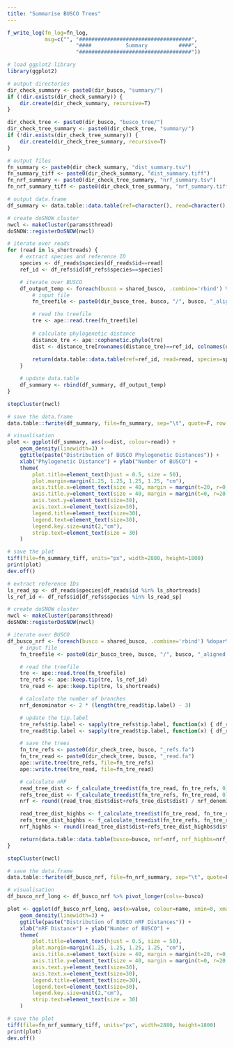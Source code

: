 ```yaml
---
title: "Summarise BUSCO Trees"
---
```


```r
f_write_log(fn_log=fn_log,
            msg=c("", "####################################",
                      "####           Summary          ####",
                      "####################################"))

# load ggplot2 library
library(ggplot2)

# output directories
dir_check_summary <- paste0(dir_busco, "summary/")
if (!dir.exists(dir_check_summary)) {
    dir.create(dir_check_summary, recursive=T)
}

dir_check_tree <- paste0(dir_busco, "busco_tree/")
dir_check_tree_summary <- paste0(dir_check_tree, "summary/")
if (!dir.exists(dir_check_tree_summary)) {
    dir.create(dir_check_tree_summary, recursive=T)
}

# output files
fn_summary <- paste0(dir_check_summary, "dist_summary.tsv")
fn_summary_tiff <- paste0(dir_check_summary, "dist_summary.tiff")
fn_nrf_summary <- paste0(dir_check_tree_summary, "nrf_summary.tsv")
fn_nrf_summary_tiff <- paste0(dir_check_tree_summary, "nrf_summary.tiff")
```

```r
# output data.frame
df_summary <- data.table::data.table(ref=character(), read=character(), species=character(), busco=character(), dist=numeric())

# create doSNOW cluster
nwcl <- makeCluster(params$thread)
doSNOW::registerDoSNOW(nwcl)

# iterate over reads
for (read in ls_shortreads) {
    # extract species and reference ID
    species <- df_reads$species[df_reads$id==read]
    ref_id <- df_refs$id[df_refs$species==species]

    # iterate over BUSCO
    df_output_temp <- foreach(busco = shared_busco, .combine='rbind') %dopar% {
        # input file
        fn_treefile <- paste0(dir_busco_tree, busco, "/", busco, "_aligned.fa.treefile")

        # read the treefile
        tre <- ape::read.tree(fn_treefile)
        
        # calculate phylogenetic distance
        distance_tre <- ape::cophenetic.phylo(tre)
        dist <- distance_tre[rownames(distance_tre)==ref_id, colnames(distance_tre)==read]
        
        return(data.table::data.table(ref=ref_id, read=read, species=species, busco=busco, dist=dist))
    }

    # update data.table
    df_summary <- rbind(df_summary, df_output_temp)
}

stopCluster(nwcl)

# save the data.frame
data.table::fwrite(df_summary, file=fn_summary, sep="\t", quote=F, row.names=F)

# visualisation
plot <- ggplot(df_summary, aes(x=dist, colour=read)) +
    geom_density(linewidth=3) +
    ggtitle(paste("Distribution of BUSCO Phylogenetic Distances")) +
    xlab("Phylogenetic Distance") + ylab("Number of BUSCO") +
    theme(
        plot.title=element_text(hjust = 0.5, size = 50),
        plot.margin=margin(1.25, 1.25, 1.25, 1.25, "cm"),
        axis.title.x=element_text(size = 40, margin = margin(t=20, r=0, b=0, l=0)),
        axis.title.y=element_text(size = 40, margin = margin(t=0, r=20, b=0, l=0)),
        axis.text.y=element_text(size=30),
        axis.text.x=element_text(size=30),
        legend.title=element_text(size=30),
        legend.text=element_text(size=30),
        legend.key.size=unit(2,"cm"),
        strip.text=element_text(size = 30)
    )

# save the plot
tiff(file=fn_summary_tiff, units="px", width=2880, height=1800)
print(plot)
dev.off()
```

```r
# extract reference IDs
ls_read_sp <- df_reads$species[df_reads$id %in% ls_shortreads]
ls_ref_id <- df_refs$id[df_refs$species %in% ls_read_sp]

# create doSNOW cluster
nwcl <- makeCluster(params$thread)
doSNOW::registerDoSNOW(nwcl)

# iterate over BUSCO
df_busco_nrf <- foreach(busco = shared_busco, .combine='rbind') %dopar% {
    # input file
    fn_treefile <- paste0(dir_busco_tree, busco, "/", busco, "_aligned.fa.treefile")

    # read the treefile
    tre <- ape::read.tree(fn_treefile)
    tre_refs <- ape::keep.tip(tre, ls_ref_id)
    tre_read <- ape::keep.tip(tre, ls_shortreads)

    # calculate the number of branches
    nrf_denominator <- 2 * (length(tre_read$tip.label) - 3)

    # update the tip.label
    tre_refs$tip.label <- sapply(tre_refs$tip.label, function(x) { df_refs$species[df_refs$id==x] })
    tre_read$tip.label <- sapply(tre_read$tip.label, function(x) { df_reads$species[df_reads$id==x] })

    # save the trees
    fn_tre_refs <- paste0(dir_check_tree, busco, "_refs.fa")
    fn_tre_read <- paste0(dir_check_tree, busco, "_read.fa")
    ape::write.tree(tre_refs, file=fn_tre_refs)
    ape::write.tree(tre_read, file=fn_tre_read)

    # calculate nRF
    read_tree_dist <- f_calculate_treedist(fn_tre_read, fn_tre_refs, 0)
    refs_tree_dist <- f_calculate_treedist(fn_tre_refs, fn_tre_read, 0)
    nrf <- round((read_tree_dist$dist+refs_tree_dist$dist) / nrf_denominator, 3)

    read_tree_dist_highbs <- f_calculate_treedist(fn_tre_read, fn_tre_refs, 95)
    refs_tree_dist_highbs <- f_calculate_treedist(fn_tre_refs, fn_tre_read, 95)
    nrf_highbs <- round((read_tree_dist$dist+refs_tree_dist_highbs$dist) / nrf_denominator, 3)

    return(data.table::data.table(busco=busco, nrf=nrf, nrf_highbs=nrf_highbs))
}

stopCluster(nwcl)

# save the data.frame
data.table::fwrite(df_busco_nrf, file=fn_nrf_summary, sep="\t", quote=F, row.names=F)

# visualisation
df_busco_nrf_long <- df_busco_nrf %>% pivot_longer(cols=-busco)

plot <- ggplot(df_busco_nrf_long, aes(x=value, colour=name, xmin=0, xmax=1)) +
    geom_density(linewidth=3) +
    ggtitle(paste("Distribution of BUSCO nRF Distances")) +
    xlab("nRF Distance") + ylab("Number of BUSCO") +
    theme(
        plot.title=element_text(hjust = 0.5, size = 50),
        plot.margin=margin(1.25, 1.25, 1.25, 1.25, "cm"),
        axis.title.x=element_text(size = 40, margin = margin(t=20, r=0, b=0, l=0)),
        axis.title.y=element_text(size = 40, margin = margin(t=0, r=20, b=0, l=0)),
        axis.text.y=element_text(size=30),
        axis.text.x=element_text(size=30),
        legend.title=element_text(size=30),
        legend.text=element_text(size=30),
        legend.key.size=unit(2,"cm"),
        strip.text=element_text(size = 30)
    )

# save the plot
tiff(file=fn_nrf_summary_tiff, units="px", width=2880, height=1800)
print(plot)
dev.off()
```